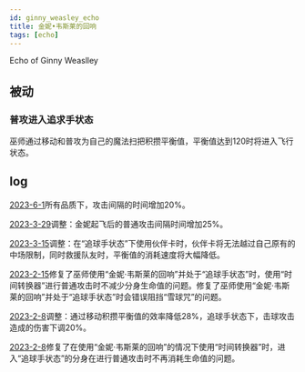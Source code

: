 ```yaml
---
id: ginny_weasley_echo
title: 金妮•韦斯莱的回响
tags: [echo]
---
```


Echo of Ginny Weaslley

<!--truncate-->

## 被动

### 普攻进入追求手状态

巫师通过移动和普攻为自己的魔法扫把积攒平衡值，平衡值达到120时将进入飞行状态。

## log

[2023-6-1](/blog/230601-update-annc#adjustment)所有品质下，攻击间隔的时间增加20%。

[2023-3-29](/blog/230329-update-annc#adjustment)调整：金妮起飞后的普通攻击间隔时间增加25%。

[2023-3-15](/blog/230315-update-annc#adjustment)调整：在“追球手状态”下使用伙伴卡时，伙伴卡将无法越过自己原有的中场限制，同时救援队友时，平衡值的消耗速度将大幅降低。

[2023-2-15](/blog/230215-update-annc#fix)修复了巫师使用“金妮·韦斯莱的回响”并处于“追球手状态”时，使用“时间转换器”进行普通攻击时不减少分身生命值的问题。修复了巫师使用“金妮·韦斯莱的回响”并处于“追球手状态”时会错误阻挡“雪球咒”的问题。

[2023-2-8](/blog/230208-update-annc#adjustment)调整：通过移动积攒平衡值的效率降低28%，追球手状态下，击球攻击造成的伤害下调20%。

[2023-2-8](/blog/230208-update-annc#fix)修复了在使用“金妮·韦斯莱的回响”的情况下使用“时间转换器”时，进入“追球手状态”的分身在进行普通攻击时不再消耗生命值的问题。

